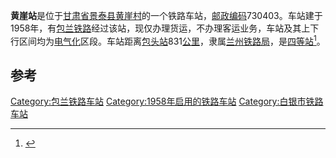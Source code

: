 {{noteTA
|1=zh-cn:始发车次; zh-hk:列車班次;
|2=zh-cn:车次; zh-hk:班次;
}}
{{Infobox China railway station 
|车站名称 = 黄崖站
|车站名称拼音 = 
|车站地址 = [[甘肃省|甘肃省]][[景泰县|景泰县]]
|归属 = [[兰州铁路局|兰州铁路局]]
|车站等级 = [[四等站_(中铁)|四等站]]
|线路 = [[包兰铁路|包兰铁路]]
}}
'''黄崖站'''是位于[[甘肃省|甘肃省]][[景泰县|景泰县]][[黄崖村|黄崖村]]的一个铁路车站，[[邮政编码|邮政编码]]730403。车站建于1958年，有[[包兰铁路|包兰铁路]]经过该站，现仅办理货运，不办理客运业务，车站及其上下行区间均为[[电气化|电气化]]区段。车站距离[[包头站|包头站]]831[[公里|公里]]，隶属[[兰州铁路局|兰州铁路局]]，是[[四等站_(中铁)|四等站]]<ref>{{Cite book|title=中国铁路站名词典|last=[[孙本祥|孙本祥]]主编|first=|publisher=北京：[[中国铁道出版社|中国铁道出版社]]|year=2003.04|isbn=7-113-03941-3|location=|pages=618-622}}</ref>。

==参考==
{{reflist}}

{{start rail box}}
{{s-inop|[[喜集水站|喜集水站]]}}
{{s-line|[[包兰铁路|包兰铁路]]}}
{{s-inop|[[赵家水站|赵家水站]]}}
{{end box}}
{{包兰铁路}}
{{铁路车站小作品}}
{{甘肃小作品}}

[[Category:包兰铁路车站|Category:包兰铁路车站]]
[[Category:1958年启用的铁路车站|Category:1958年启用的铁路车站]]
[[Category:白银市铁路车站|Category:白银市铁路车站]]